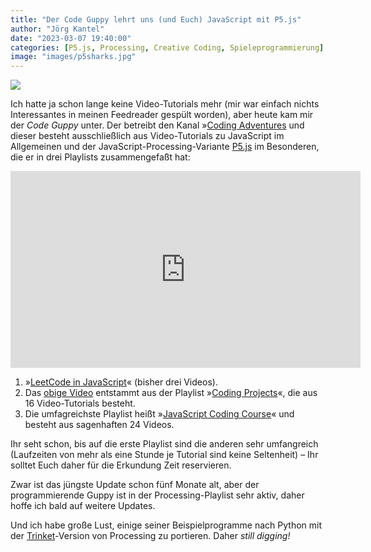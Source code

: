 ```yaml
---
title: "Der Code Guppy lehrt uns (und Euch) JavaScript mit P5.js"
author: "Jörg Kantel"
date: "2023-03-07 19:40:00"
categories: [P5.js, Processing, Creative Coding, Spieleprogrammierung]
image: "images/p5sharks.jpg"
---
```


[![](images/p5sharks-b.jpg)](https://www.youtube.com/watch?v=a4nNNF4SWj8)

Ich hatte ja schon lange keine Video-Tutorials mehr (mir war einfach nichts Interessantes in meinen Feedreader gespült worden), aber heute kam mir der *Code Guppy* unter. Der betreibt den Kanal »[Coding Adventures](https://www.youtube.com/@CodingAdventures) und dieser besteht ausschließlich aus Video-Tutorials zu JavaScript im Allgemeinen und der JavaScript-Processing-Variante [P5.js](http://cognitiones.kantel-chaos-team.de/programmierung/creativecoding/processing/p5js.html) im Besonderen, die er in drei Playlists zusammengefaßt hat:

<iframe width="560" height="315" src="https://www.youtube.com/embed/CIBKUC4TR18" title="YouTube video player" frameborder="0" allow="accelerometer; autoplay; clipboard-write; encrypted-media; gyroscope; picture-in-picture; web-share" allowfullscreen></iframe>

1. »[LeetCode in JavaScript](https://www.youtube.com/playlist?list=PLZld0zbNGbZT9p6CjPR4wWJ1rHoq2YKMf)« (bisher drei Videos).
2. Das [obige Video](https://www.youtube.com/watch?v=CIBKUC4TR18) entstammt aus der Playlist »[Coding Projects](https://www.youtube.com/playlist?list=PLZld0zbNGbZSLmJhOam5QRKn7xGHgK0c0)«, die aus 16 Video-Tutorials besteht.
3. Die umfagreichste Playlist heißt »[JavaScript Coding Course](https://www.youtube.com/playlist?list=PLZld0zbNGbZRfjut6JI7ZLx8ZbTDa5zn-)« und besteht aus sagenhaften 24 Videos.

Ihr seht schon, bis auf die erste Playlist sind die anderen sehr umfangreich (Laufzeiten von mehr als eine Stunde je Tutorial sind keine Seltenheit) – Ihr solltet Euch daher für die Erkundung Zeit reservieren.

Zwar ist das jüngste Update schon fünf Monate alt, aber der programmierende Guppy ist in der Processing-Playlist sehr aktiv, daher hoffe ich bald auf weitere Updates.

Und ich habe große Lust, einige seiner Beispielprogramme nach Python mit der [Trinket](http://cognitiones.kantel-chaos-team.de/programmierung/python/trinket.html)-Version von Processing zu portieren. Daher *still digging!*